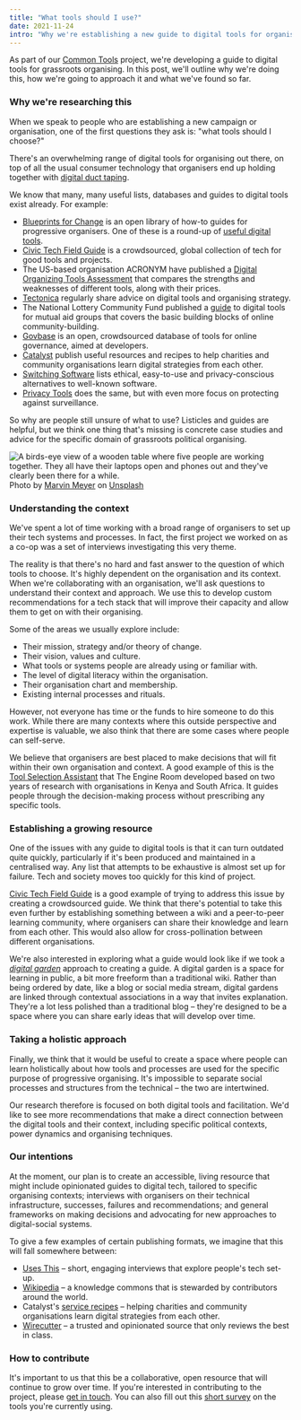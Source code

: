 ```yaml
---
title: "What tools should I use?"
date: 2021-11-24
intro: "Why we're establishing a new guide to digital tools for organising."
---
```


As part of our [Common Tools](https://commonknowledge.coop/writing/common-tools) project, we're developing a guide to digital tools for grassroots organising. In this post, we'll outline why we're doing this, how we're going to approach it and what we've found so far.

### Why we're researching this

When we speak to people who are establishing a new campaign or organisation, one of the first questions they ask is: "what tools should I choose?" 

There's an overwhelming range of digital tools for organising out there, on top of all the usual consumer technology that organisers end up holding together with [digital duct taping](https://responsibledesign.tech/human-element.html). 

We know that many, many useful lists, databases and guides to digital tools exist already. For example:

- [Blueprints for Change](https://blueprintsfc.org/guides/) is an open library of how-to guides for progressive organisers. One of these is a round-up of [useful digital tools](https://docs.google.com/document/d/1rtblSkv0bOnm4IiS7yxayIS5FpFFkGjXmsI0FkCVwdM/edit#).
- [Civic Tech Field Guide](https://civictech.guide/) is a crowdsourced, global collection of tech for good tools and projects.
- The US-based organisation ACRONYM have published a [Digital Organizing Tools Assessment](https://medium.com/@anotheracronym/updated-acronyms-digital-organizing-tools-assessment-1bb8571f3274) that compares the strengths and weaknesses of different tools, along with their prices.
- [Tectonica](https://www.tectonica.co/updates) regularly share advice on digital tools and organising strategy.
- The National Lottery Community Fund published a [guide](https://medium.com/digitalfund/communities-essential-guide-to-digital-tools-for-mutual-aid-groups-c1664d30b525) to digital tools for mutual aid groups that covers the basic building blocks of online community-building.
- [Govbase](https://medium.com/metagov/introducing-govbase-97884b0ddaef) is an open, crowdsourced database of tools for online governance, aimed at developers.
- [Catalyst](https://www.thecatalyst.org.uk/resources) publish useful resources and recipes to help charities and community organisations learn digital strategies from each other.
- [Switching Software](https://switching.software/) lists ethical, easy-to-use and privacy-conscious alternatives to well-known software.
- [Privacy Tools](https://www.privacytools.io/) does the same, but with even more focus on protecting against surveillance.

So why are people still unsure of what to use? Listicles and guides are helpful, but we think one thing that's missing is concrete case studies and advice for the specific domain of grassroots political organising.

![A birds-eye view of a wooden table where five people are working together. They all have their laptops open and phones out and they've clearly been there for a while.](../../assets/marvin-meyer-SYTO3xs06fU-unsplash.jpeg)
Photo by [Marvin Meyer](https://unsplash.com/@marvelous?utm_source=unsplash&utm_medium=referral&utm_content=creditCopyText) on [Unsplash](https://unsplash.com/?utm_source=unsplash&utm_medium=referral&utm_content=creditCopyText)

### Understanding the context

We've spent a lot of time working with a broad range of organisers to set up their tech systems and processes. In fact, the first project we worked on as a co-op was a set of interviews investigating this very theme.

The reality is that there's no hard and fast answer to the question of which tools to choose. It's highly dependent on the organisation and its context. When we're collaborating with an organisation, we'll ask questions to understand their context and approach. We use this to develop custom recommendations for a tech stack that will improve their capacity and allow them to get on with their organising. 

Some of the areas we usually explore include:

- Their mission, strategy and/or theory of change.
- Their vision, values and culture.
- What tools or systems people are already using or familiar with.
- The level of digital literacy within the organisation.
- Their organisation chart and membership.
- Existing internal processes and rituals.

However, not everyone has time or the funds to hire someone to do this work. While there are many contexts where this outside perspective and expertise is valuable, we also think that there are some cases where people can self-serve. 

We believe that organisers are best placed to make decisions that will fit within their own organisation and context. A good example of this is the [Tool Selection Assistant](https://alidade.tech/) that The Engine Room developed based on two years of research with organisations in Kenya and South Africa. It guides people through the decision-making process without prescribing any specific tools.

### Establishing a growing resource

One of the issues with any guide to digital tools is that it can turn outdated quite quickly, particularly if it's been produced and maintained in a centralised way. Any list that attempts to be exhaustive is almost set up for failure. Tech and society moves too quickly for this kind of project.

[Civic Tech Field Guide](https://civictech.guide/) is a good example of trying to address this issue by creating a crowdsourced guide. We think that there's potential to take this even further by establishing something between a wiki and a peer-to-peer learning community, where organisers can share their knowledge and learn from each other. This would also allow for cross-pollination between different organisations.

We're also interested in exploring what a guide would look like if we took a [*digital garden*](https://maggieappleton.com/garden-history) approach to creating a guide. A digital garden is a space for learning in public, a bit more freeform than a traditional wiki. Rather than being ordered by date, like a blog or social media stream, digital gardens are linked through contextual associations in a way that invites explanation. They're a lot less polished than a traditional blog – they're designed to be a space where you can share early ideas that will develop over time.

### Taking a holistic approach

Finally, we think that it would be useful to create a space where people can learn holistically about how tools and processes are used for the specific purpose of progressive organising. It's impossible to separate social processes and structures from the technical – the two are intertwined.

Our research therefore is focused on both digital tools and facilitation. We'd like to see more recommendations that make a direct connection between the digital tools and their context, including specific political contexts, power dynamics and organising techniques.

### Our intentions

At the moment, our plan is to create an accessible, living resource that might include opinionated guides to digital tech, tailored to specific organising contexts; interviews with organisers on their technical infrastructure, successes, failures and recommendations; and general frameworks on making decisions and advocating for new approaches to digital-social systems.

To give a few examples of certain publishing formats, we imagine that this will fall somewhere between:

- [Uses This](https://usesthis.com/) – short, engaging interviews that explore people's tech set-up.
- [Wikipedia](https://www.wikipedia.org/) – a knowledge commons that is stewarded by contributors around the world.
- Catalyst's [service recipes](https://recipes.thecatalyst.org.uk/) – helping charities and community organisations learn digital strategies from each other.
- [Wirecutter](https://www.nytimes.com/wirecutter/) – a trusted and opinionated source that only reviews the best in class.

### How to contribute

It's important to us that this be a collaborative, open resource that will continue to grow over time. If you're interested in contributing to the project, please [get in touch](mailto:hello@commonknowledge.coop). You can also fill out this [short survey](https://common-questions.typeform.com/to/EjXxZ7bN) on the tools you're currently using.